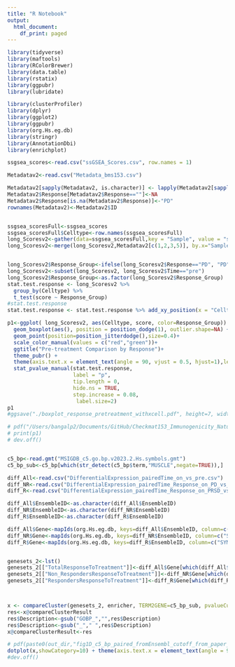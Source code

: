 ```yaml
---
title: "R Notebook"
output:
  html_document:
    df_print: paged
---
```



```r
library(tidyverse)
library(maftools)
library(RColorBrewer)
library(data.table)
library(rstatix)
library(ggpubr)
library(lubridate)

library(clusterProfiler)
library(dplyr)
library(ggplot2)
library(ggpubr)
library(org.Hs.eg.db)
library(stringr)
library(AnnotationDbi)
library(enrichplot)
```


```r

ssgsea_scores<-read.csv("ssGSEA_Scores.csv", row.names = 1)

```


```r

Metadatav2<-read.csv("Metadata_bms153.csv")

Metadatav2[sapply(Metadatav2, is.character)] <- lapply(Metadatav2[sapply(Metadatav2, is.character)], as.factor)
Metadatav2$Response[Metadatav2$Response==""]<-NA
Metadatav2$Response[is.na(Metadatav2$Response)]<-"PD"
rownames(Metadatav2)<-Metadatav2$ID


ssgsea_scoresFull<-ssgsea_scores
ssgsea_scoresFull$Celltype<-row.names(ssgsea_scoresFull)
long_Scoresv2<-gather(data=ssgsea_scoresFull,key = "Sample", value = "score", -Celltype)
long_Scoresv2<-merge(long_Scoresv2,Metadatav2[c(1,2,3,5)], by.x="Sample", by.y="ID")


long_Scoresv2$Response_Group<-ifelse(long_Scoresv2$Response=="PD", "PD", "SD_PR")
long_Scoresv2<-subset(long_Scoresv2, long_Scoresv2$Time=="pre")
long_Scoresv2$Response_Group<-as.factor(long_Scoresv2$Response_Group)
stat.test.response <- long_Scoresv2 %>%
  group_by(Celltype) %>%
  t_test(score ~ Response_Group)
#stat.test.response
stat.test.response <- stat.test.response %>% add_xy_position(x = "Celltype")

p1<-ggplot( long_Scoresv2, aes(Celltype, score, color=Response_Group)) +
  geom_boxplot(aes(), position = position_dodge(1), outlier.shape=NA) + 
  geom_point(position=position_jitterdodge(),size=0.4)+
  scale_color_manual(values = c("red","green"))+
  ggtitle("Pre-treatment Comparison by Response")+
  theme_pubr() + 
  theme(axis.text.x = element_text(angle = 90, vjust = 0.5, hjust=1),legend.position = "bottom")+
  stat_pvalue_manual(stat.test.response,
                     label = "p",
                     tip.length = 0,
                     hide.ns = TRUE,
                     step.increase = 0.08,
                      label.size=2)
p1
#ggsave("./boxplot_response_pretreatment_withxcell.pdf", height=7, width=8)

# pdf("/Users/bangalp2/Documents/GitHub/Checkmat153_Immunogenicity_NatureMedicine/ImmuneStats.pdf",height=5,width=8)
# print(p1)
# dev.off()



```


```r


c5_bp<-read.gmt("MSIGDB_c5.go.bp.v2023.2.Hs.symbols.gmt")
c5_bp_sub<-c5_bp[which(str_detect(c5_bp$term,"MUSCLE",negate=TRUE)),]

diff_All<-read.csv("DifferentialExpression_pairedTime_on_vs_pre.csv")
diff_NR<-read.csv("DifferentialExpression_pairedTime_Response_on_PD_vs_pre_PD.csv")
diff_R<-read.csv("DifferentialExpression_pairedTime_Response_on_PRSD_vs_pre_PRSD.csv")

diff_All$EnsembleID<-as.character(diff_All$EnsembleID)
diff_NR$EnsembleID<-as.character(diff_NR$EnsembleID)
diff_R$EnsembleID<-as.character(diff_R$EnsembleID)

diff_All$Gene<-mapIds(org.Hs.eg.db, keys=diff_All$EnsembleID, column=c("SYMBOL"), keytype="ENTREZID", multiVals="first")
diff_NR$Gene<-mapIds(org.Hs.eg.db, keys=diff_NR$EnsembleID, column=c("SYMBOL"), keytype="ENTREZID", multiVals="first")
diff_R$Gene<-mapIds(org.Hs.eg.db, keys=diff_R$EnsembleID, column=c("SYMBOL"), keytype="ENTREZID", multiVals="first")


genesets_2<-lst()
genesets_2[["TotalResponseToTreatment"]]<-diff_All$Gene[which(diff_All$log2FoldChange>0 &diff_All$pvalue<=0.05)]
genesets_2[["Non_RespondersResponseToTreatment"]]<-diff_NR$Gene[which(diff_NR$log2FoldChange>0 & diff_NR$pvalue<=0.05)]
genesets_2[["RespondersResponseToTreatment"]]<-diff_R$Gene[which(diff_R$log2FoldChange>0 &diff_R$pvalue<=0.05)]



x <- compareCluster(genesets_2, enricher, TERM2GENE=c5_bp_sub, pvalueCutoff=0.1)
res<-x@compareClusterResult
res$Description<-gsub("GOBP_","",res$Description)
res$Description<-gsub("_"," ",res$Description)
x@compareClusterResult<-res

# pdf(paste0(out_dir,"fig1D_c5_bp_paired_fromEnsembl_cutoff_from_paper_0.05_0.1_names.pdf"),height=25,width=8)
dotplot(x,showCategory=10) + theme(axis.text.x = element_text(angle = 90, vjust = 0.5, hjust=1))
#dev.off()

```

